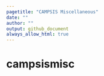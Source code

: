 ```yaml
---
pagetitle: "CAMPSIS Miscellaneous"
date: ""
author: ""
output: github_document
always_allow_html: true
---
```


# campsismisc

